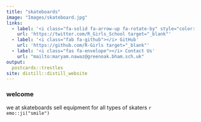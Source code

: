 ```yaml
---
title: "skateboards"
image: "Images/skateboard.jpg"
links:
  - label: '<i class="fa-solid fa-arrow-up fa-rotate-by" style="color: #000000; --fa-rotate-angle: 55deg;""></i>'
    url: 'https://twitter.com/R_Girls_School target="_blank"'
  - label: '<i class="fab fa-github"></i> GitHub'
    url: 'https://github.com/R-Girls target="_blank"'
  - label: '<i class="fas fa-envelope"></i> Contact Us'
    url: "mailto:maryam.nawaz@greenoak.bham.sch.uk"
output:
  postcards::trestles
site: distill::distill_website  
---
```

 
### welcome 
we at skateboards sell equipment for all types of skaters 
 `r emo::ji("smile")`